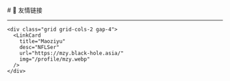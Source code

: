 
<BaseLayout title="Friend">
  <BaseCard title="Friend">
# 🔗 友情链接

---

    <div class="grid grid-cols-2 gap-4">
      <LinkCard
        title="Maoziyu"
        desc="NFLSer"
        url="https://mzy.black-hole.asia/"
        img="/profile/mzy.webp"
      />
    </div>

  </BaseCard>
</BaseLayout>
